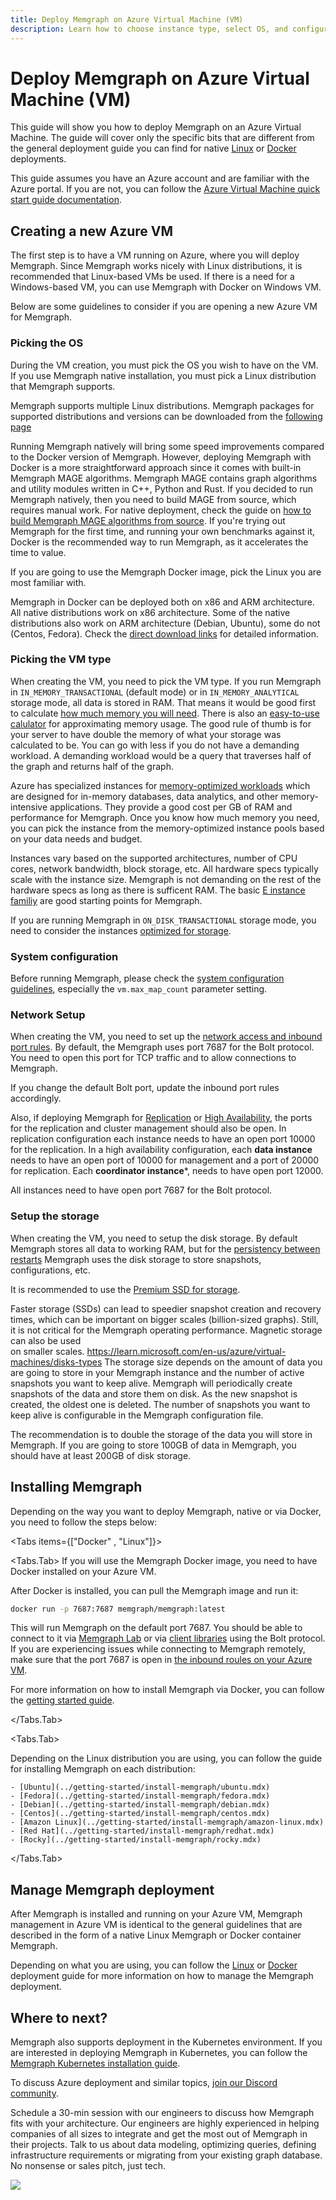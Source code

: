```yaml
---
title: Deploy Memgraph on Azure Virtual Machine (VM) 
description: Learn how to choose instance type, select OS, and configure the network for Memgraph deployment.
---
```



# Deploy Memgraph on Azure Virtual Machine (VM)

This guide will show you how to deploy Memgraph on an Azure Virtual Machine. The
guide will cover only the specific bits that are different from the general
deployment guide you can find for native [Linux](./linux.mdx) or
[Docker](./docker.mdx) deployments.

This guide assumes you have an Azure account and are familiar with the Azure
portal. If you are not, you can follow the [Azure Virtual Machine quick start
guide
documentation](https://learn.microsoft.com/en-us/azure/virtual-machines/linux/quick-create-portal?tabs=ubuntu).

## Creating a new Azure VM

The first step is to have a VM running on Azure, where you will deploy Memgraph.
Since Memgraph works nicely with Linux distributions, it is recommended that
Linux-based VMs be used. If there is a need for a Windows-based VM, you can use
Memgraph with Docker on Windows VM. 

Below are some guidelines to consider if you are opening a new Azure VM for
Memgraph. 

### Picking the OS 

During the VM creation, you must pick the OS you wish to have on the VM. If you
use Memgraph native installation, you must pick a Linux distribution that
Memgraph supports.

Memgraph supports multiple Linux distributions. Memgraph packages for supported distributions and versions can be downloaded 
from the [following page](/getting-started/install-memgraph/direct-download-links#linux)

Running Memgraph natively will bring some speed improvements compared to the
Docker version of Memgraph. However, deploying Memgraph with Docker is a more straightforward approach
since it comes with built-in Memgraph MAGE algorithms.
Memgraph MAGE contains graph algorithms and utility modules written in C++, Python and Rust. If you decided to run Memgraph natively, then you need to build MAGE from source, which requires manual work. For native deployment, check the guide on 
[how to build Memgraph MAGE algorithms from source](/custom-query-modules#install-mage-and-import-query-modules).
If you're trying out Memgraph for the first time, and running your own benchmarks against it, Docker is the 
recommended way to run Memgraph, as it accelerates the time to value.

If you are going to use the Memgraph Docker image, pick the Linux you are most familiar with.

Memgraph in Docker can be deployed both on x86 and ARM architecture. All native
distributions work on x86 architecture. Some of the native distributions also
work on ARM architecture (Debian, Ubuntu), some do not (Centos, Fedora). Check
the [direct download
links](/getting-started/install-memgraph/direct-download-links#linux) for
detailed information.

### Picking the VM type

When creating the VM, you need to pick the VM type. If you run
Memgraph in `IN_MEMORY_TRANSACTIONAL` (default mode) or in
`IN_MEMORY_ANALYTICAL` storage mode, all data is stored in RAM. That means it
would be good first to calculate [how much memory you will
need](/fundamentals/storage-memory-usage#calculate-storage-memory-usage). There
is also an [easy-to-use
calulator](https://memgraph.com/enterprise#ram-calculator) for approximating
memory usage. The good rule of thumb is for your server to have double the memory of what your
storage was calculated to be. You can go with less if you do not have a demanding
workload. A demanding workload would be a query that traverses half of the graph
and returns half of the graph.

Azure has specialized instances for [memory-optimized
workloads](https://learn.microsoft.com/en-us/azure/virtual-machines/sizes-memory)
which are designed for in-memory databases, data analytics, and other
memory-intensive applications. They provide a good cost per GB of RAM and performance for
Memgraph. Once you know how much memory you need, you can pick the instance from
the memory-optimized instance pools based on your data needs and budget. 

Instances vary based on the supported architectures, number of CPU cores,
network bandwidth, block storage, etc. All hardware specs typically scale with the
instance size. Memgraph is not demanding on the rest of the hardware specs as long as there
is sufficent RAM. The basic [E instance familiy](https://learn.microsoft.com/en-us/azure/virtual-machines/sizes/memory-optimized/e-family) are good starting points
for Memgraph. 

If you are running Memgraph in `ON_DISK_TRANSACTIONAL` storage mode, you need to
consider the instances [optimized for
storage](https://learn.microsoft.com/en-us/azure/virtual-machines/sizes/storage-optimized/l-family).

### System configuration

Before running Memgraph, please check the [system configuration guidelines](/database-management/system-configuration), especially the
`vm.max_map_count` parameter setting.

### Network Setup

When creating the VM, you need to set up the [network access and inbound port
rules](https://learn.microsoft.com/en-us/azure/virtual-network/tutorial-filter-network-traffic).
 By default, the Memgraph uses port 7687 for the Bolt protocol. You need
to open this port for TCP traffic and to allow connections to Memgraph. 

If you change the default Bolt port, update the inbound port rules accordingly.


Also, if deploying Memgraph for
[Replication](/clustering/replication#replication) or [High
Availability](/clustering/high-availability#high-availability-enterprise), the
ports for the replication and cluster management should also be open. 
In replication configuration each instance needs to have an open port 10000 for the
replication. In a high availability configuration, each **data instance** needs to have an open
port of 10000 for management and a port of 20000 for replication. Each **coordinator
instance***, needs to have open port 12000. 

All instances need to have open port 7687 for the Bolt protocol.

### Setup the storage 

When creating the VM, you need to setup the disk storage. By default Memgraph
stores all data to working RAM, but for the [persistency between
restarts](../fundamentals/data-durability) Memgraph uses the disk storage to
store snapshots, configurations, etc.

It is recommended to use the [Premium SSD for
storage](https://learn.microsoft.com/en-us/azure/virtual-machines/disks-types). 

Faster storage (SSDs) can lead to speedier snapshot creation and recovery times,
which can be important on bigger scales (billion-sized graphs). Still, it is not
critical for the Memgraph operating performance. Magnetic storage can also be
used  
on smaller scales.
https://learn.microsoft.com/en-us/azure/virtual-machines/disks-types
The storage size depends on the amount of data you are going to store in your
Memgraph instance and the number of active snapshots you want to keep alive.
Memgraph will periodically create snapshots of the data and store them on disk.
As the new snapshot is created, the oldest one is deleted. The number of
snapshots you want to keep alive is configurable in the Memgraph configuration
file.

The recommendation is to double the storage of the data you will store in
Memgraph. If you are going to store 100GB of data in Memgraph, you should have
at least 200GB of disk storage. 


## Installing Memgraph 

Depending on the way you want to deploy Memgraph, native or via Docker, you need
to follow the steps below: 

<Tabs items={["Docker" , "Linux"]}>

 <Tabs.Tab>
 If you will use the Memgraph Docker image, you need to have Docker installed on your Azure VM.
  
 After Docker is installed, you can pull the Memgraph image and run it:

   ```bash
   docker run -p 7687:7687 memgraph/memgraph:latest
   ```

 This will run Memgraph on the default port 7687. You should be able to connect
    to it via [Memgraph Lab](../data-visualization) or via [client
 libraries](../client-libraries) using the Bolt protocol. If you are experiencing issues while
 connecting to Memgraph remotely, make sure that the port 7687 is open in [the
 inbound roules on your Azure VM](#Setup-the-network). 

 For more information on how to install Memgraph via Docker, you can follow the [getting started guide](../getting-started/install-memgraph/docker.mdx).

 </Tabs.Tab>

 <Tabs.Tab>

 Depending on the Linux distribution you are using, you can follow the guide for
 installing Memgraph on each distribution: 

    - [Ubuntu](../getting-started/install-memgraph/ubuntu.mdx)
    - [Fedora](../getting-started/install-memgraph/fedora.mdx)
    - [Debian](../getting-started/install-memgraph/debian.mdx)
    - [Centos](../getting-started/install-memgraph/centos.mdx)
    - [Amazon Linux](../getting-started/install-memgraph/amazon-linux.mdx)
    - [Red Hat](../getting-started/install-memgraph/redhat.mdx)
    - [Rocky](../getting-started/install-memgraph/rocky.mdx)

 </Tabs.Tab>
  </Tabs>

## Manage Memgraph deployment

After Memgraph is installed and running on your Azure VM, Memgraph management in
Azure VM is identical to the general guidelines that are described in the form
of a native Linux Memgraph or Docker container Memgraph. 

Depending on what you are using, you can follow the [Linux](./linux.mdx) or
[Docker](./docker.mdx) deployment guide for more information on how to manage
the Memgraph deployment.

## Where to next? 

Memgraph also supports deployment in the Kubernetes environment. If you are
interested in deploying Memgraph in Kubernetes, you can follow the [Memgraph
Kubernetes installation
guide](../getting-started/install-memgraph/kubernetes.mdx). 

To discuss Azure deployment and similar topics, [join our Discord
community](https://www.discord.gg/memgraph).

Schedule a 30-min session with our engineers to discuss how Memgraph fits with
your architecture. Our engineers are highly experienced in helping companies of
all sizes to integrate and get the most out of Memgraph in their projects. Talk
to us about data modeling, optimizing queries, defining infrastructure
requirements or migrating from your existing graph database. No nonsense or
sales pitch, just tech.

![](/pages/getting-started/memgraph-office-hours.svg)

<Cards>
  <Cards.Card
    title="Book a call"
    href="https://memgraph.com/office-hours"
  />
</Cards>
